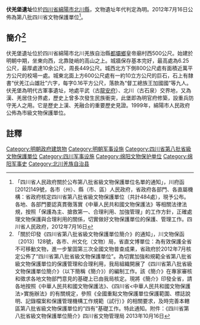{{msg:四川省文物保護單位
|名稱 = 伏羌堡遺址
|編號 = 13
|圖片 = 
|級別 = S8
|分類 = 
|時代 = [[明代|明代]]
|地点 = [[四川省|四川省]][[綿陽市|綿陽市]][[北川縣|北川縣]]
|坐標 =
|登錄 = 2012年7月16日
}}
'''伏羌堡遺址'''位於[[四川省|四川省]][[綿陽市|綿陽市]][[北川縣|北川縣]]，文物遺址年代判定為明。2012年7月16日公佈為第八批四川省文物保護單位<ref>「四川省人民政府關於公布第八批省級文物保護單位名單的通知」，川府函[2012]149號，各市（州）、縣（市、區）人民政府，省政府各部門、各直屬機構：省政府核定四川省第八批省級文物保護單位（共計484處），現予公布。各地、各部門要認真貫徹落實《中華人民共和國文物保護法》等相關法律法規，按照「保護為主、搶救第一、合理利用、加強管理」的工作方針，正確處理文物保護與合理利用的關係，切實做好文物保護單位的保護、管理工作。四川省人民政府，2012年7月16日</ref>。
== 簡介<ref>「關於印發《四川省第八批省級文物保護單位簡介》的通知」，川文物保函〔2013〕128號，各市、州文化（文物）局，省直文博單位：為有效保護全省不可移動文物，進一步鞏固第三次全國文物普查成果，省政府於2012年7月核定公佈了“四川省第八批省級文物保護單位”。為切實加強和規範全省第八批省級文物保護單位的保護管理和合理利用，我局組織開展了《四川省第八批省級文物保護單位簡介》（以下簡稱《簡介》）的編制工作。該《簡介》在專家審核和徵求各地文物部門意見的基礎上已由我局核定。現將《簡介》印發全省，請各地按照《中華人民共和國文物保護法》、《四川省<中華人民共和國文物保護法>實施辦法》的有關規定，參照《全國重點文物保護單位保護範圍、標誌說明、記錄檔案和保護管理機構工作規範（試行）》的相關要求，及時完善本轄區第八批省級文物保護單位的“四有”基礎工作。特此通知。附件：《四川省第八批省級文物保護單位簡介》四川省文物管理局  2013年10月16日</ref> ==
伏羌堡遺址位於四川省綿陽市北川羌族自治縣[[都壩鄉|都壩鄉]]皇帝廟村西500公尺。始建於明朝中期，坐東向西，北靠陡峭的高山之上。城牆保存基本完好，最高處為6.25公尺，最厚處達10余公尺，周長449公尺。城西北方下側800公尺處有面積近萬平方公尺的校場一處。城東北面上方600公尺處有一約10立方公尺的巨石，石上有隸書“伏羌江山雄壯”六字，每字0.16平方公尺，落款為“督工總族王加國國”等九人。伏羌堡為明代古軍事遺址，地處平武（古[[龍安府|龍安府]]）、北川（古石泉）交界地，又為漢、羌居住分界處，歷史上曾多次發生民族衝突，此堡即為明官府修築，設重兵防守羌人之用。它是歷史上漢、羌融合的重要歷史見證。1999年，綿陽市人民政府公佈為市級文物保護單位。
==註釋==
{{reflist}}

{{绵阳市境内的四川省文物保护单位}}
[[Category:明朝政府建筑物|Category:明朝政府建筑物]]
[[Category:明朝军事设施|Category:明朝军事设施]]
[[Category:四川省第八批省級文物保護單位|Category:四川省第八批省級文物保護單位]]
[[Category:四川军事设施|Category:四川军事设施]]
[[Category:绵阳文物保护单位|Category:绵阳文物保护单位]]
[[Category:绵阳军事史|Category:绵阳军事史]]
[[Category:北川羌族自治县|Category:北川羌族自治县]]